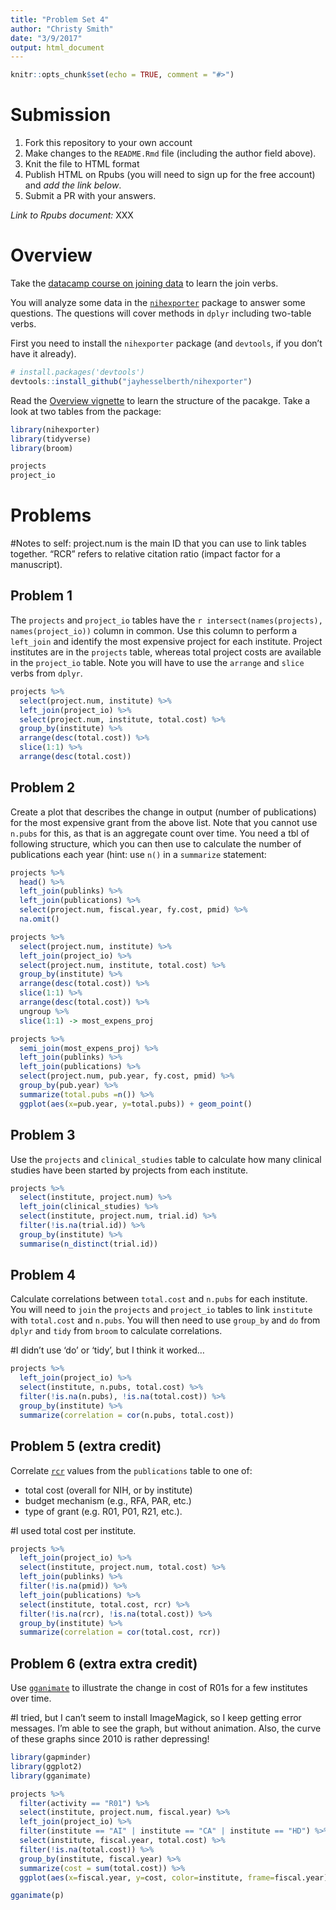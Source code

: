 ```yaml
---
title: "Problem Set 4"
author: "Christy Smith"
date: "3/9/2017"
output: html_document
---
```


```r
knitr::opts_chunk$set(echo = TRUE, comment = "#>")
```

# Submission

1. Fork this repository to your own account
1. Make changes to the `README.Rmd` file (including the author field above).
1. Knit the file to HTML format
1. Publish HTML on Rpubs (you will need to sign up for the free account) and *add the link below*.
1. Submit a PR with your answers.

*Link to Rpubs document:* XXX

# Overview

Take the [datacamp course on joining data](https://www.datacamp.com/courses/joining-data-in-r-with-dplyr) to learn the join verbs.

You will analyze some data in the [`nihexporter`](https://github.com/jayhesselberth/nihexporter) package to answer some questions. The questions will cover methods in `dplyr` including two-table verbs.

First you need to install the `nihexporter` package (and `devtools`, if you don't have it already).

```r
# install.packages('devtools')
devtools::install_github("jayhesselberth/nihexporter")
```

Read the [Overview vignette](http://jayhesselberth.github.io/nihexporter/articles/nihexporter.html) to learn the structure of the pacakge. Take a look at two tables from the package:

```r
library(nihexporter)
library(tidyverse)
library(broom)

projects
project_io
```

# Problems
#Notes to self: project.num is the main ID that you can use to link tables together. "RCR" refers to relative citation ratio (impact factor for a manuscript). 

## Problem 1

The `projects` and `project_io` tables have the `r intersect(names(projects), names(project_io))` column in common. Use this column to perform a `left_join` and identify the most expensive project for each institute. Project institutes are in the `projects` table, whereas total project costs are available in the `project_io` table. Note you will have to use the `arrange` and `slice` verbs from `dplyr`.

```r
projects %>% 
  select(project.num, institute) %>% 
  left_join(project_io) %>% 
  select(project.num, institute, total.cost) %>% 
  group_by(institute) %>% 
  arrange(desc(total.cost)) %>% 
  slice(1:1) %>% 
  arrange(desc(total.cost))
```

## Problem 2

Create a plot that describes the change in output (number of publications) for the most expensive grant from the above list. Note that you cannot use `n.pubs` for this, as that is an aggregate count over time. You need a tbl of following structure, which you can then use to calculate the number of publications each year (hint: use `n()` in a `summarize` statement: 

```r
projects %>%
  head() %>%
  left_join(publinks) %>%
  left_join(publications) %>%
  select(project.num, fiscal.year, fy.cost, pmid) %>%
  na.omit()
```


```r
projects %>% 
  select(project.num, institute) %>% 
  left_join(project_io) %>% 
  select(project.num, institute, total.cost) %>% 
  group_by(institute) %>% 
  arrange(desc(total.cost)) %>% 
  slice(1:1) %>% 
  arrange(desc(total.cost)) %>% 
  ungroup %>% 
  slice(1:1) -> most_expens_proj

projects %>% 
  semi_join(most_expens_proj) %>% 
  left_join(publinks) %>% 
  left_join(publications) %>% 
  select(project.num, pub.year, fy.cost, pmid) %>% 
  group_by(pub.year) %>% 
  summarize(total.pubs =n()) %>% 
  ggplot(aes(x=pub.year, y=total.pubs)) + geom_point()
```

## Problem 3

Use the `projects` and `clinical_studies` table to calculate how many clinical studies have been started by projects from each institute.

```r
projects %>%
  select(institute, project.num) %>%
  left_join(clinical_studies) %>%
  select(institute, project.num, trial.id) %>%
  filter(!is.na(trial.id)) %>%
  group_by(institute) %>%
  summarise(n_distinct(trial.id))
```

## Problem 4

Calculate correlations between `total.cost` and `n.pubs` for each institute. You will need to `join` the `projects` and `project_io` tables to link `institute` with `total.cost` and `n.pubs`. You will then need to use `group_by` and `do` from `dplyr` and `tidy` from `broom` to calculate correlations.

#I didn't use 'do' or 'tidy', but I think it worked...

```r
projects %>%
  left_join(project_io) %>%
  select(institute, n.pubs, total.cost) %>%
  filter(!is.na(n.pubs), !is.na(total.cost)) %>%
  group_by(institute) %>%
  summarize(correlation = cor(n.pubs, total.cost))
```

## Problem 5 (extra credit)

Correlate [`rcr`](https://icite.od.nih.gov/) values from the `publications` table to one of:

- total cost (overall for NIH, or by institute)
- budget mechanism (e.g., RFA, PAR, etc.)
- type of grant (e.g. R01, P01, R21, etc.). 

#I used total cost per institute. 

```r
projects %>%
  left_join(project_io) %>%
  select(institute, project.num, total.cost) %>%
  left_join(publinks) %>%
  filter(!is.na(pmid)) %>%
  left_join(publications) %>%
  select(institute, total.cost, rcr) %>%
  filter(!is.na(rcr), !is.na(total.cost)) %>%
  group_by(institute) %>%
  summarize(correlation = cor(total.cost, rcr))

```

## Problem 6 (extra extra credit)

Use [`gganimate`](https://github.com/dgrtwo/gganimate) to illustrate the change in cost of R01s for a few institutes over time.

#I tried, but I can't seem to install ImageMagick, so I keep getting error messages. I'm able to see the graph, but without animation. Also, the curve of these graphs since 2010 is rather depressing! 

```r
library(gapminder)
library(ggplot2)
library(gganimate)

projects %>%
  filter(activity == "R01") %>%
  select(institute, project.num, fiscal.year) %>%
  left_join(project_io) %>%
  filter(institute == "AI" | institute == "CA" | institute == "HD") %>%
  select(institute, fiscal.year, total.cost) %>%
  filter(!is.na(total.cost)) %>%
  group_by(institute, fiscal.year) %>%
  summarize(cost = sum(total.cost)) %>%
  ggplot(aes(x=fiscal.year, y=cost, color=institute, frame=fiscal.year)) + geom_point() -> p

gganimate(p)

```
